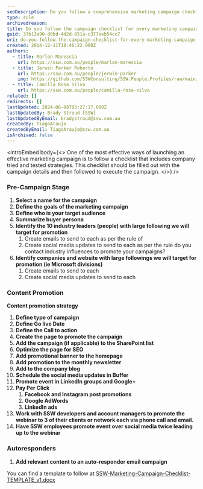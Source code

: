 ```yaml
---
seoDescription: Do you follow a comprehensive marketing campaign checklist to ensure every project's success?
type: rule
archivedreason:
title: Do you follow the campaign checklist for every marketing campaign?
guid: 37b13a90-d0bd-4d2d-851a-c377eeb54cc7
uri: do-you-follow-the-campaign-checklist-for-every-marketing-campaign
created: 2014-12-11T18:46:22.000Z
authors:
  - title: Marlon Marescia
    url: https://ssw.com.au/people/marlon-marescia
  - title: Jerwin Parker Roberto
    url: https://ssw.com.au/people/jerwin-parker
    img: https://github.com/SSWConsulting/SSW.People.Profiles/raw/main/Jerwin-Parker/Images/Jerwin-Parker-Profile.jpg
  - title: Camilla Rosa Silva
    url: https://ssw.com.au/people/camilla-rosa-silva
related: []
redirects: []
lastUpdated: 2024-06-08T03:27:17.000Z
lastUpdatedBy: Brady Stroud [SSW]
lastUpdatedByEmail: bradystroud@ssw.com.au
createdBy: TiagoAraujo
createdByEmail: TiagoAraujo@ssw.com.au
isArchived: false
---
```


<introEmbed
  body={<>
One of the most effective ways of launching an effective marketing campaign is to follow a checklist that includes company tried and tested strategies. This checklist should be filled out with the campaign details and then followed to execute the campaign.
  </>}
/>
### Pre-Campaign Stage

1. **Select a name for the campaign**
2. **Define the goals of the marketing campaign**
3. **Define who is your target audience**
4. **Summarize buyer persona**
5. **Identify the 10 industry leaders (people) with large following we will target for promotion**
   1. Create emails to send to each as per the rule of
   2. Create social media updates to send to each as per the rule do you contact industry influences to promote your campaigns?
6. **Identify companies and website with large followings we will target for promotion (ie Microsoft divisions)**
   1. Create emails to send to each
   2. Create social media updates to send to each

### Content Promotion

**Content promotion strategy**

1. **Define type of campaign**
2. **Define Go live Date**
3. **Define the Call to action**
4. **Create the page to promote the campaign**
5. **Add the campaign (if applicable) to the SharePoint list**
6. **Optimize the page for SEO**
7. **Add promotional banner to the homepage**
8. **Add promotion to the monthly newsletter**
9. **Add to the company blog**
10. **Schedule the social media updates in Buffer**
11. **Promote event in LinkedIn groups and Google+**
12. **Pay Per Click**
    1. **Facebook and Instagram post promotions**
    2. **Google AdWords**
    3. **LinkedIn ads**
13. **Work with SSW developers and account managers to promote the webinar to 3 of their clients or network each via phone call and email.**
14. **Have SSW employees promote event over social media twice leading up to the webinar**

### Autoresponders

1. **Add relevant content to an auto-responder email campaign**

You can find a template to follow at [SSW-Marketing-Campaign-Checklist-TEMPLATE_v1.docx](https://github.com/SSWConsulting/SSW.Rules.Content/raw/main/rules/do-you-follow-the-campaign-checklist-for-every-marketing-campaign/SSW-Marketing-Campaign-Checklist-TEMPLATE_v1.docx)
